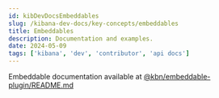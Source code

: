 ```yaml
---
id: kibDevDocsEmbeddables
slug: /kibana-dev-docs/key-concepts/embeddables
title: Embeddables
description: Documentation and examples.
date: 2024-05-09
tags: ['kibana', 'dev', 'contributor', 'api docs']
---
```


Embeddable documentation available at [@kbn/embeddable-plugin/README.md](https://github.com/elastic/kibana/blob/main/src/platform/plugins/shared/embeddable/README.md)
